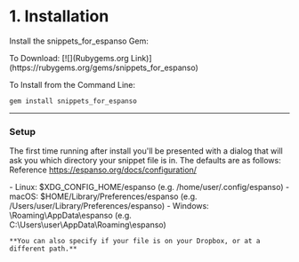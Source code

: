 # 1. Installation

Install the snippets_for_espanso Gem:

<Callout>
To Download: 
[![](Rubygems.org Link)](https://rubygems.org/gems/snippets_for_espanso)

To Install from the Command Line:

```gem install snippets_for_espanso```
</Callout>

---

### Setup

The first time running after install you'll be presented with a dialog that will ask you which directory your snippet file is in.
The defaults are as follows: 
  Reference https://espanso.org/docs/configuration/

<Bleed>
  - Linux: 
      $XDG_CONFIG_HOME/espanso (e.g. /home/user/.config/espanso)
  - macOS: 
      $HOME/Library/Preferences/espanso (e.g. /Users/user/Library/Preferences/espanso)
  - Windows: 
      \Roaming\AppData\espanso (e.g. C:\Users\user\AppData\Roaming\espanso)
    
    **You can also specify if your file is on your Dropbox, or at a different path.**
</Bleed>
